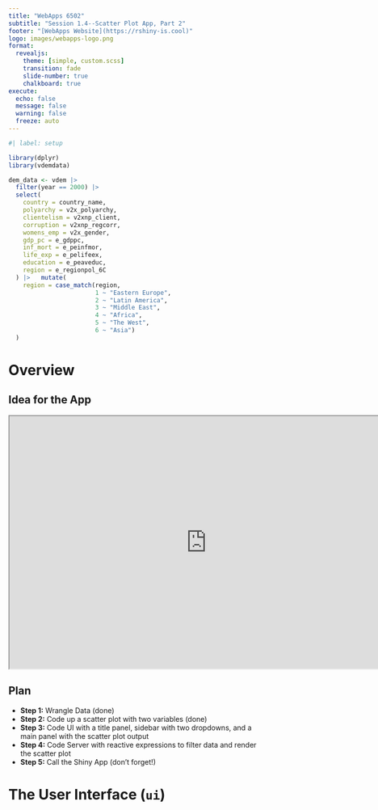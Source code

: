 ```yaml
---
title: "WebApps 6502"
subtitle: "Session 1.4--Scatter Plot App, Part 2"
footer: "[WebApps Website](https://rshiny-is.cool)"
logo: images/webapps-logo.png
format:
  revealjs:
    theme: [simple, custom.scss]
    transition: fade
    slide-number: true
    chalkboard: true
execute:
  echo: false
  message: false
  warning: false
  freeze: auto
---
```


```r
#| label: setup

library(dplyr)
library(vdemdata)

dem_data <- vdem |>
  filter(year == 2000) |>
  select(
    country = country_name, 
    polyarchy = v2x_polyarchy,
    clientelism = v2xnp_client,
    corruption = v2xnp_regcorr,
    womens_emp = v2x_gender,
    gdp_pc = e_gdppc,
    inf_mort = e_peinfmor,
    life_exp = e_pelifeex,
    education = e_peaveduc,
    region = e_regionpol_6C 
  ) |>   mutate(
    region = case_match(region, 
                        1 ~ "Eastern Europe", 
                        2 ~ "Latin America",  
                        3 ~ "Middle East",   
                        4 ~ "Africa", 
                        5 ~ "The West", 
                        6 ~ "Asia")
  )
```

# Overview

## Idea for the App

<iframe src="https://emmanuelteitelbaum.shinyapps.io/vdem-scatter-plot/" width="780" height="500" data-external="1"></iframe>

## Plan

- **Step 1:** Wrangle Data (done) 
- **Step 2:** Code up a scatter plot with two variables (done)
- **Step 3:** Code UI with a title panel, sidebar with two dropdowns, and a main panel with the scatter plot output
- **Step 4:** Code Server with reactive expressions to filter data and render the scatter plot
- **Step 5:** Call the Shiny App (don't forget!)

# The User Interface (`ui`)

## 
